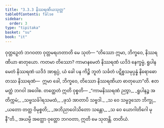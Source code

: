 ```yaml
---
title: "3.3.3 နိဿရဏိယသုတ္တ"
tableOfContents: false
sidebar:
  order: 3
type: "tipitaka"
basket: "su"
book: "it"
---
```



<DynamicBreadcrumb />

<Division number="72" book="it" e="ch" v="18" p="237">

<Paragraph number="465" book="it">
ဝုတ္တဉှေတံ ဘဂဝတာ ဝုတ္တမရဟတာတိ မေ သုတံ—
</Paragraph>

<Paragraph number="466" book="it">
“တိဿော ဣမာ, ဘိက္ခဝေ, နိဿရဏိယာ ဓာတုယော. ကတမာ တိဿော? ကာမာနမေတံ နိဿရဏံ ယဒိဒံ နေက္ခမ္မံ, ရူပါနမေတံ နိဿရဏံ ယဒိဒံ အာရုပ္ပံ, ယံ ခေါ ပန ကိဉ္စိ ဘူတံ သင်္ခတံ ပဋိစ္စသမုပ္ပန္နံ နိရောဓော တဿ နိဿရဏံ—  ဣမာ ခေါ, ဘိက္ခဝေ, တိဿော နိဿရဏိယာ ဓာတုယော”တိ. ဧတမတ္ထံ ဘဂဝါ အဝေါစ. တတ္ထေတံ ဣတိ ဝုစ္စတိ—
</Paragraph>

<Paragraph number="467" type="verses" book="it">
_“ကာမနိဿရဏံ ဉတွာ,_  
_ရူပါနဉ္စ အတိက္ကမံ;_  
_သဗ္ဗသင်္ခါရသမထံ,_  
_ဖုသံ အာတာပိ သဗ္ဗဒါ._  

</Paragraph>

<Paragraph number="468" type="verses" book="it">
_သ ဝေ သမ္မဒ္ဒသော ဘိက္ခု,_  
_ယတော တတ္ထ ဝိမုစ္စတိ;_  
_အဘိညာဝေါသိတော သန္တော,_  
_သ ဝေ ယောဂါတိဂေါ မုနီ”တိ._  

</Paragraph>

<Paragraph number="469" book="it">
အယမ္ပိ အတ္ထော ဝုတ္တော ဘဂဝတာ, ဣတိ မေ သုတန္တိ.

</Paragraph>
</Division>

<Paragraph number="470" type="center" book="it">
တတိယံ.
</Paragraph>